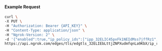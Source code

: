 
#### Example Request

```bash
curl \
-X PUT \
-H "Authorization: Bearer {API_KEY}" \
-H "Content-Type: application/json" \
-H "Ngrok-Version: 2" \
-d '{"enabled":true,"ip_policy_ids":["ipp_32ELIC45pxFk1NEIdMss7jffRz1","ipp_32ELIBhvXaBqSZzSkfeGf8Uq3rc"]}' \
https://api.ngrok.com/edges/tls/edgtls_32ELIEbLttjZNPXudmfqnLa9KbX/ip_restriction
```

